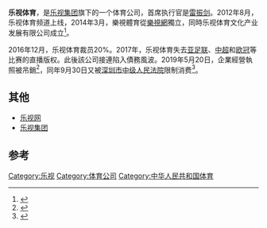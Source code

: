 {{Infobox website
| name                 = 乐视体育
| logo                 = lesports logo.png
| logo_size            = 200px
| url                  = http://www.lesports.com/
| commercial           = 是
| type                 = 足球、篮球、高尔夫、网球投资管理
| language             = 简体中文
| owner                = [[乐视集团|乐视集团]]
}}

'''乐视体育'''，是[[乐视|乐视集团]]旗下的一个体育公司，首席执行官是[[雷振剑|雷振剑]]。2012年8月，乐视体育频道上线，2014年3月，樂視體育從[[樂視網|樂視網]]獨立，同時乐视体育文化产业发展有限公司成立<ref>{{cite news|title=雷振剑:乐视体育是"奇葩公司" 快速发展感谢国家政策|url=http://sports.people.com.cn/n1/2016/0310/c403172-28188667.html|accessdate=2016-03-11|agency=人民网|date=2016-03-10|archive-date=2020-10-26|archive-url=https://web.archive.org/web/20201026040045/http://sports.people.com.cn/n1/2016/0310/c403172-28188667.html|dead-url=no}}</ref>。

2016年12月，乐视体育裁员20%。2017年，乐视体育失去[[亚足联|亚足联]]、[[中超|中超]]和[[欧冠|欧冠]]等比赛的直播版权。此後該公司接連陷入債務風波。2019年5月20日，企業經營執照被吊銷<ref>{{cite news |title=吊销执照！乐视体育彻底凉了，刘涛、张艺谋等明星被"坑惨"了 |url=http://news.stcn.com/2019/0704/15230667.shtml |agency=中國基金報 |accessdate=2020-04-24 |archive-date=2020-10-04 |archive-url=https://web.archive.org/web/20201004033217/http://news.stcn.com/2019/0704/15230667.shtml |dead-url=no }}</ref>，同年9月30日又被[[深圳市中级人民法院|深圳市中级人民法院]]限制消费<ref>{{cite news |title=乐视体育再被限制高消费 申请执行人为腾讯 |url=https://tech.sina.com.cn/i/2020-04-09/doc-iircuyvh6834126.shtml |agency=新浪科技}}</ref>。

== 其他 ==
*[[乐视网|乐视网]]
*[[乐视集团|乐视集团]]

==参考==
{{reflist|3}}
{{乐视}}

[[Category:乐视|Category:乐视]]
[[Category:体育公司|Category:体育公司]]
[[Category:中华人民共和国体育|Category:中华人民共和国体育]]